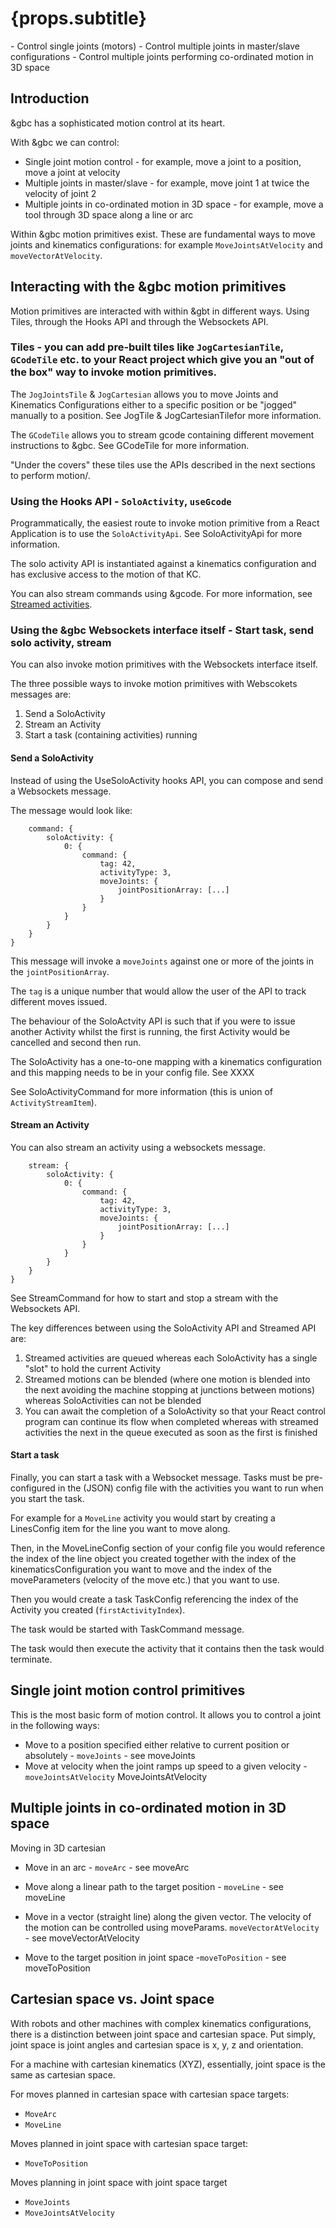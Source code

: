 

# {props.subtitle}
<Tldr>
    - Control single joints (motors)
    - Control multiple joints in master/slave configurations
    - Control multiple joints performing co-ordinated motion in 3D space
</Tldr>

## Introduction

&gbc has a sophisticated motion control at its heart.

With &gbc we can control:

* Single joint motion control - for example, move a joint to a position, move a joint at velocity
* Multiple joints in master/slave - for example, move joint 1 at twice the velocity of joint 2
* Multiple joints in co-ordinated motion in 3D space - for example, move a tool through 3D space along a line or arc

Within &gbc motion primitives exist. These are fundamental ways to move joints and kinematics configurations: for example `MoveJointsAtVelocity` and `moveVectorAtVelocity`.

## Interacting with the &gbc motion primitives

Motion primitives are interacted with within &gbt in different ways. Using Tiles, through the Hooks API and through the Websockets API.

### **Tiles** - you can add pre-built tiles like `JogCartesianTile`, `GCodeTile` etc. to your React project which give you an "out of the box" way to invoke motion primitives.

The `JogJointsTile` & `JogCartesian` allows you to move Joints and Kinematics Configurations either to a specific position or be "jogged" manually to a position. See <GlowsiteLink to="/docs/gbr/tiles/JogJointsTile">JogTile</GlowsiteLink> &  <GlowsiteLink to="/docs/gbr/tiles/JogCartesianTile">JogCartesianTile</GlowsiteLink>for more information.

The `GCodeTile` allows you to stream gcode containing different movement instructions to &gbc. See <GlowsiteLink to="/docs/gbr/tiles/GCodeTile">GCodeTile</GlowsiteLink> for more information.

"Under the covers" these tiles use the APIs described in the next sections to perform motion/.

### **Using the Hooks API** - `SoloActivity`, `useGcode`

Programmatically, the easiest route to invoke motion primitive from a React Application is to use the `SoloActivityApi`. See <GlowsiteLink to="/docs/types/SoloActivityApi">SoloActivityApi</GlowsiteLink> for more information.

The solo activity API is instantiated against a kinematics configuration and has exclusive access to the motion of that KC.

You can also stream commands using &gcode. For more information, see [Streamed activities](/docs/gbr/gcode).

### **Using the &gbc Websockets interface itself** - Start task, send solo activity, stream

You can also invoke motion primitives with the Websockets interface itself.

The three possible ways to invoke motion primitives with Webscokets messages are:

1. Send a SoloActivity
1. Stream an Activity
1. Start a task (containing activities) running

#### Send a SoloActivity

Instead of using the UseSoloActivity hooks API, you can compose and send a Websockets message.

The message would look like:

```json{
    command: {
        soloActivity: {
            0: {
                command: {
                    tag: 42,
                    activityType: 3,
                    moveJoints: {
                        jointPositionArray: [...]
                    }
                }
            }
        }
    }
}
```

This message will invoke a `moveJoints` against one or more of the joints in the `jointPositionArray`.

The `tag` is a unique number that would allow the user of the API to track different moves issued.

The behaviour of the SoloActvity API is such that if you were to issue another Activity whilst the first is running, the first Activity would be cancelled and second then run.

The SoloActivity has a one-to-one mapping with a kinematics configuration and this mapping needs to be in your config file. See XXXX

See <GlowsiteLink to="/docs/types/SoloActivityCommand">SoloActivityCommand</GlowsiteLink> for more information (this is union of `ActivityStreamItem`).

#### Stream an Activity

You can also stream an activity using a websockets message.

```json{
    stream: {
        soloActivity: {
            0: {
                command: {
                    tag: 42,
                    activityType: 3,
                    moveJoints: {
                        jointPositionArray: [...]
                    }
                }
            }
        }
    }
}
```

See <GlowsiteLink to="/docs/types/StreamCommand">StreamCommand</GlowsiteLink> for how to start and stop a stream with the Websockets API.

The key differences between using the SoloActivity API and Streamed API are:

1. Streamed activities are queued whereas each SoloActivity has a single "slot" to hold the current Activity
1. Streamed motions can be blended (where one motion is blended into the next avoiding the machine stopping at junctions between motions) whereas SoloActivities can not be blended
1. You can await the completion of a SoloActivity so that your React control program can continue its flow when completed whereas with streamed activities the next in the queue executed as soon as the first is finished

#### Start a task

Finally, you can start a task with a Websocket message. Tasks must be pre-configured in the (JSON) config file with the activities you want to run when you start the task.

For example for a `MoveLine` activity you would start by creating a <GlowsiteLink to="/docs/types/LinesConfig">LinesConfig</GlowsiteLink> item for the line you want to move along.

Then, in the <GlowsiteLink to="/docs/types/MoveLineConfig">MoveLineConfig</GlowsiteLink> section of your config file you would reference the index of the line object you created together with the index of the kinematicsConfiguration you want to move and the index of the moveParameters (velocity of the move etc.) that you want to use.

Then you would create a task <GlowsiteLink to="/docs/types/TaskConfig">TaskConfig</GlowsiteLink> referencing the index of the Activity you created (`firstActivityIndex`).

The task would be started with <GlowsiteLink to="/docs/types/TaskCommand">TaskCommand message</GlowsiteLink>.

The task would then execute the activity that it contains then the task would terminate.

## Single joint motion control primitives

This is the most basic form of motion control. It allows you to control a joint in the following ways:

* Move to a position specified either relative to current position or absolutely - `moveJoints` - see <GlowsiteLink to="/docs/types/MoveJointsStream">moveJoints</GlowsiteLink>
* Move at velocity when the joint ramps up speed to a given velocity - `moveJointsAtVelocity` <GlowsiteLink to = "/docs/types/MoveJointsAtVelocityStream">MoveJointsAtVelocity</GlowsiteLink>

## Multiple joints in co-ordinated motion in 3D space

Moving in 3D cartesian

* Move in an arc - `moveArc` - see <GlowsiteLink to = "/docs/types/MoveArcStream">moveArc</GlowsiteLink>

* Move along a linear path to the target position - `moveLine` - see <GlowsiteLink to = "/docs/types/MoveLineStream">moveLine</GlowsiteLink>

* Move in a vector (straight line) along the given vector. The velocity of the motion can be controlled using moveParams. `moveVectorAtVelocity` - see <GlowsiteLink to = "/docs/types/MoveVectorAtVelocityStream">moveVectorAtVelocity</GlowsiteLink>

* Move to the target position in joint space -`moveToPosition` - see <GlowsiteLink to = "/docs/types/MoveToPositionStream">moveToPosition</GlowsiteLink>

## Cartesian space vs. Joint space

With robots and other machines with complex kinematics configurations, there is a distinction between joint space and cartesian space. Put simply, joint space is joint angles and cartesian space is x, y, z and orientation.

For a machine with cartesian kinematics (XYZ), essentially, joint space is the same as cartesian space.

For moves planned in cartesian space with cartesian space targets:

* `MoveArc`
* `MoveLine`

Moves planned in joint space with cartesian space target:

* `MoveToPosition`

Moves planning in joint space with joint space target

* `MoveJoints`
* `MoveJointsAtVelocity`

